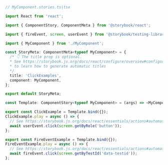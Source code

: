 ```ts
// MyComponent.stories.ts|tsx

import React from 'react';

import { ComponentStory, ComponentMeta } from '@storybook/react';

import { fireEvent, screen, userEvent } from '@storybook/testing-library';

import { MyComponent } from './MyComponent';

const StoryMeta: ComponentMeta<typeof MyComponent> = {
  /* 👇 The title prop is optional.
  * See https://storybook.js.org/docs/react/configure/overview#configure-story-loading
  * to learn how to generate automatic titles
  */
  title: 'ClickExamples',
  component: MyComponent,
};

export default StoryMeta;

const Template: ComponentStory<typeof MyComponent> = (args) => <MyComponent {...args} />;

export const ClickExample = Template.bind({});
ClickExample.play = async () => {
  // See https://storybook.js.org/docs/react/essentials/actions#automatically-matching-args to learn how to setup logging in the Actions panel
  await userEvent.click(screen.getByRole('button'));
};

export const FireEventExample = Template.bind({});
FireEventExample.play = async () => {
  // See https://storybook.js.org/docs/react/essentials/actions#automatically-matching-args to learn how to setup logging in the Actions panel
  await fireEvent.click(screen.getByTestId('data-testid'));
};
```